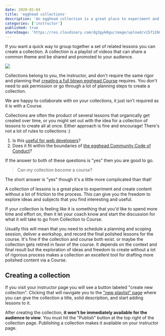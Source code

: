 ```yaml
---
date: 2020-02-04
title: 'egghead collections'
description: 'An egghead collection is a great place to experiment and create content without a lot of friction to the process. This can give you the freedom to explore ideas and subjects that you find interesting and useful.'
categories: ['instructor']
published: true
shareImage: 'https://res.cloudinary.com/dg3gyk0gu/image/upload/v1571260698/og-image-assets/share_image_screencasting.png'
---
```


If you want a quick way to group together a set of related lessons you can create a collection. A collection is a playlist of videos that can share a common theme and be shared and promoted to your audience.

![](/images/collections-screenshot.png)

Collections belong to you, the instructor, and don't require the same rigor and planning that [creating a full blown egghead Course](/instructor/workshops) requires. You don't need to ask permission or go through a lot of planning steps to create a collection.

We are happy to collaborate with on your collections, it just isn't required as it is with a Course.

Collections are often the product of several lessons that organically get created over time, or you might set out with the idea for a collection of lessons to create all at once. Either approach is fine and encourage! There's not a lot of rules to collections :)

1. Is this [useful for web developers](/instructor/style-guide/what-to-teach)?
2. Does it fit within the boundaries of [the egghead Community Code of Conduct](/code-of-conduct)?

If the answer to both of these questions is "yes" then you are good to go.

> Can my collection become a course?

The short answer is "yes" though it's a little more complicated than that!

A collection of lessons is a great place to experiment and create content without a lot of friction to the process. This can give you the freedom to explore ideas and subjects that you find interesting and useful.

If your collection is feeling like it is something that you'd like to spend more time and effort on, then it let your coach know and start the discussion for what it will take to go from Collection to Course.

Usually this will mean that you need to schedule a planning and scoping session, deliver a workshop, and record the final polished lessons for the course. It's fine if the collection and course both exist. or maybe the collection gets retired in favor of the course. It depends on the context and final result but the exploration of ideas and freedom to create without a lot of rigorous process makes a collection an excellent tool for drafting more polished content via a Course.

## Creating a collection

If you visit your instructor page you will see a button labeled "create new collection". Clicking that will navigate you to the ["new playlist" page](https://egghead.io/playlists/new) where you can give the collection a title, solid description, and start adding lessons to it.

After creating the collection, **it won't be immediately available for the audience to view**. You must hit the "Publish" button at the top right of the collection page. Publishing a collection makes it available on your instructor page.

